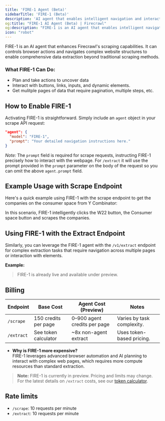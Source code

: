 ```yaml
---
title: 'FIRE-1 Agent (Beta)'
sidebarTitle: 'FIRE-1 (Beta)'
description: 'AI agent that enables intelligent navigation and interaction with web pages'
og:title: "FIRE-1 AI Agent (Beta) | Firecrawl"
og:description: "FIRE-1 is an AI agent that enables intelligent navigation and interaction with web pages"
icon: "robot"
---
```



FIRE-1 is an AI agent that enhances Firecrawl's scraping capabilities. It can controls browser actions and navigates complex website structures to enable comprehensive data extraction beyond traditional scraping methods.

### What FIRE-1 Can Do:
- Plan and take actions to uncover data
- Interact with buttons, links, inputs, and dynamic elements.
- Get mulitple pages of data that require pagination, multiple steps, etc.



## How to Enable FIRE-1

Activating FIRE-1 is straightforward. Simply include an `agent` object in your scrape API request:

```json
"agent": {
  "model": "FIRE-1",
  "prompt": "Your detailed navigation instructions here."
}
```

*Note:* The `prompt` field is required for scrape requests, instructing FIRE-1 precisely how to interact with the webpage. For `/extract` it will use the prompt provided in the `prompt` parameter on the body of the request so you can omit the above `agent.prompt` field.



## Example Usage with Scrape Endpoint

Here's a quick example using FIRE-1 with the scrape endpoint to get the companies on the consumer space from Y Combinator:

<CodeGroup>

<ScrapeFire1Python />
<ScrapeFire1Node />
<ScrapeFire1CURL />

</CodeGroup>

In this scenario, FIRE-1 intelligently clicks the W22 button, the Consumer space button and scrapes the companies.


## Using FIRE-1 with the Extract Endpoint

Similarly, you can leverage the FIRE-1 agent with the `/v1/extract` endpoint for complex extraction tasks that require navigation across multiple pages or interaction with elements.

**Example:**

<CodeGroup>

<ExtractFire1Python />
<ExtractFire1Node />
<ExtractFire1CURL />

</CodeGroup>

> FIRE-1 is already live and available under preview.

## Billing


| Endpoint   | Base Cost                | Agent Cost (Preview)         | Notes                                      |
|------------|--------------------------|------------------------------|--------------------------------------------|
| `/scrape`  | 150 credits per page     | 0–900 agent credits per page | Varies by task complexity.                 |
| `/extract` | See token calculator     | ~8x non-agent extract        | Uses token-based pricing.                  |

- **Why is FIRE-1 more expensive?**  
  FIRE-1 leverages advanced browser automation and AI planning to interact with complex web pages, which requires more compute resources than standard extraction.

> **Note:** FIRE-1 is currently in preview. Pricing and limits may change. For the latest details on `/extract` costs, see our [token calculator](https://www.firecrawl.dev/pricing?extract-pricing=true#token-calculator).

## Rate limits

* `/scrape`: 10 requests per minute
* `/extract`: 10 requests per minute
